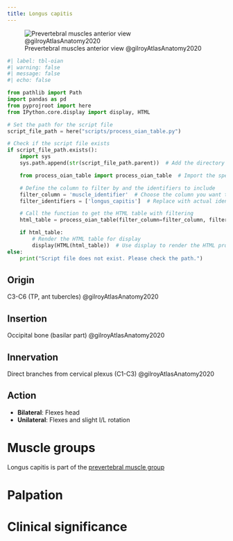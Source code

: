 ```yaml
---
title: Longus capitis
---
```



![Prevertebral muscles anterior view @gilroyAtlasAnatomy2020](/The Archive/Anatomy/Muscles/Muscles of the back/Prevertebral Muscles/images/gilroyatlas fig3.7b Prevertebral muscles.png)


```python
#| label: tbl-oian
#| warning: false
#| message: false
#| echo: false

from pathlib import Path
import pandas as pd
from pyprojroot import here
from IPython.core.display import display, HTML

# Set the path for the script file
script_file_path = here("scripts/process_oian_table.py")

# Check if the script file exists
if script_file_path.exists():
    import sys
    sys.path.append(str(script_file_path.parent))  # Add the directory of the script to the system path

    from process_oian_table import process_oian_table  # Import the specific function

    # Define the column to filter by and the identifiers to include
    filter_column = 'muscle_identifier'  # Choose the column you want to filter by
    filter_identifiers = ['longus_capitis']  # Replace with actual identifiers you want to include

    # Call the function to get the HTML table with filtering
    html_table = process_oian_table(filter_column=filter_column, filter_identifiers=filter_identifiers)

    if html_table:
        # Render the HTML table for display
        display(HTML(html_table))  # Use display to render the HTML properly
else:
    print("Script file does not exist. Please check the path.")

```

## Origin {#origin}
C3-C6 (TP, ant tubercles) @gilroyAtlasAnatomy2020

## Insertion {#insertion}
Occipital bone (basilar part) @gilroyAtlasAnatomy2020

## Innervation {#innervation}
Direct branches from cervical plexus (C1-C3) @gilroyAtlasAnatomy2020

## Action {#action}

- **Bilateral**: Flexes head
- **Unilateral**: Flexes and slight I/L rotation

# Muscle groups
Longus capitis is part of the [prevertebral muscle group]({{< var ref-oians.path >}})


# Palpation


# Clinical significance